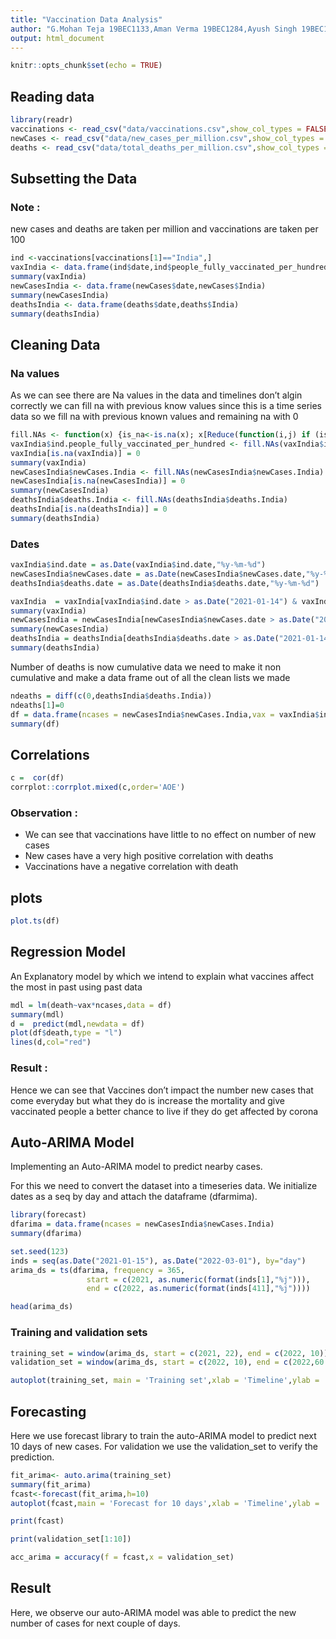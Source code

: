 ```yaml
---
title: "Vaccination Data Analysis"
author: "G.Mohan Teja 19BEC1133,Aman Verma 19BEC1284,Ayush Singh 19BEC1032,Janhavi Kulkarni 19BLC1187"
output: html_document
---
```


```r
knitr::opts_chunk$set(echo = TRUE)
```

## Reading data

```r
library(readr)
vaccinations <- read_csv("data/vaccinations.csv",show_col_types = FALSE)
newCases <- read_csv("data/new_cases_per_million.csv",show_col_types = FALSE)
deaths <- read_csv("data/total_deaths_per_million.csv",show_col_types = FALSE)
```

## Subsetting the Data

### Note :

new cases and deaths are taken per million and vaccinations are taken per 100

```r
ind <-vaccinations[vaccinations[1]=="India",]
vaxIndia <- data.frame(ind$date,ind$people_fully_vaccinated_per_hundred)
summary(vaxIndia)
newCasesIndia <- data.frame(newCases$date,newCases$India)
summary(newCasesIndia)
deathsIndia <- data.frame(deaths$date,deaths$India)
summary(deathsIndia)
```

## Cleaning Data

### Na values

As we can see there are Na values in the data and timelines don't algin correctly we can fill na with previous know values since this is a time series data so we fill na with previous known values and remaining na with 0

```r
fill.NAs <- function(x) {is_na<-is.na(x); x[Reduce(function(i,j) if (is_na[j]) i else j, seq_len(length(x)), accumulate=T)]}
vaxIndia$ind.people_fully_vaccinated_per_hundred <- fill.NAs(vaxIndia$ind.people_fully_vaccinated_per_hundred)
vaxIndia[is.na(vaxIndia)] = 0
summary(vaxIndia)
newCasesIndia$newCases.India <- fill.NAs(newCasesIndia$newCases.India)
newCasesIndia[is.na(newCasesIndia)] = 0 
summary(newCasesIndia)
deathsIndia$deaths.India <- fill.NAs(deathsIndia$deaths.India)
deathsIndia[is.na(deathsIndia)] = 0
summary(deathsIndia)
```

### Dates

```r
vaxIndia$ind.date = as.Date(vaxIndia$ind.date,"%y-%m-%d")
newCasesIndia$newCases.date = as.Date(newCasesIndia$newCases.date,"%y-%m-%d")
deathsIndia$deaths.date = as.Date(deathsIndia$deaths.date,"%y-%m-%d")

vaxIndia  = vaxIndia[vaxIndia$ind.date > as.Date("2021-01-14") & vaxIndia$ind.date < as.Date("2022-03-02"),]
summary(vaxIndia)
newCasesIndia = newCasesIndia[newCasesIndia$newCases.date > as.Date("2021-01-14") & newCasesIndia$newCases.date < as.Date("2022-03-02"),]
summary(newCasesIndia)
deathsIndia = deathsIndia[deathsIndia$deaths.date > as.Date("2021-01-14") & deathsIndia$deaths.date < as.Date("2022-03-02"),]
summary(deathsIndia)
```

Number of deaths is now cumulative data we need to make it non cumulative and make a data frame out of all the clean lists we made

```r
ndeaths = diff(c(0,deathsIndia$deaths.India))
ndeaths[1]=0
df = data.frame(ncases = newCasesIndia$newCases.India,vax = vaxIndia$ind.people_fully_vaccinated_per_hundred,death = ndeaths)
summary(df)
```

## Correlations

```r
c =  cor(df)
corrplot::corrplot.mixed(c,order='AOE')
```

### Observation :

-   We can see that vaccinations have little to no effect on number of new cases
-   New cases have a very high positive correlation with deaths
-   Vaccinations have a negative correlation with death

## plots

```r
plot.ts(df)
```

## Regression Model

An Explanatory model by which we intend to explain what vaccines affect the most in past using past data

```r
mdl = lm(death~vax*ncases,data = df)
summary(mdl)
d =  predict(mdl,newdata = df)
plot(df$death,type = "l")
lines(d,col="red")
```

### Result :

Hence we can see that Vaccines don't impact the number new cases that come everyday but what they do is increase the mortality and give vaccinated people a better chance to live if they do get affected by corona

## Auto-ARIMA Model

Implementing an Auto-ARIMA model to predict nearby cases.

For this we need to convert the dataset into a timeseries data. We initialize dates as a seq by day and attach the dataframe (dfarmima).

```r
library(forecast)
dfarima = data.frame(ncases = newCasesIndia$newCases.India)
summary(dfarima)

set.seed(123)
inds = seq(as.Date("2021-01-15"), as.Date("2022-03-01"), by="day")
arima_ds = ts(dfarima, frequency = 365,
                 start = c(2021, as.numeric(format(inds[1],"%j"))),
                 end = c(2022, as.numeric(format(inds[411],"%j"))))

head(arima_ds)
```

### Training and validation sets

```r
training_set = window(arima_ds, start = c(2021, 22), end = c(2022, 10))
validation_set = window(arima_ds, start = c(2022, 10), end = c(2022,60 ))

autoplot(training_set, main = 'Training set',xlab = 'Timeline',ylab = 'Number of Cases per million')
```

## Forecasting

Here we use forecast library to train the auto-ARIMA model to predict next 10 days of new cases. For validation we use the validation_set to verify the prediction.

```r
fit_arima<- auto.arima(training_set)
summary(fit_arima)
fcast<-forecast(fit_arima,h=10)
autoplot(fcast,main = 'Forecast for 10 days',xlab = 'Timeline',ylab = 'New Cases')

print(fcast)

print(validation_set[1:10])

acc_arima = accuracy(f = fcast,x = validation_set)
```
## Result

Here, we observe our auto-ARIMA model was able to predict the new number of cases for next couple of days.